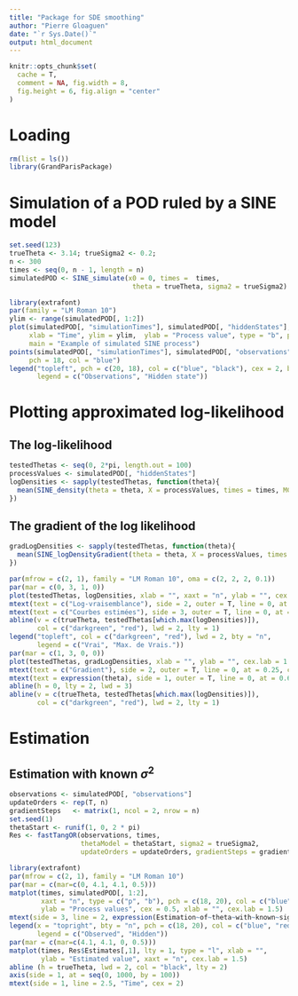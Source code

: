 ```yaml
---
title: "Package for SDE smoothing"
author: "Pierre Gloaguen"
date: "`r Sys.Date()`"
output: html_document
---
```


```r
knitr::opts_chunk$set(
  cache = T,
  comment = NA, fig.width = 8, 
  fig.height = 6, fig.align = "center"
)
```

# Loading

```r
rm(list = ls())
library(GrandParisPackage)
```

# Simulation of a POD ruled by a SINE model

```r
set.seed(123)
trueTheta <- 3.14; trueSigma2 <- 0.2;
n <- 300
times <- seq(0, n - 1, length = n)
simulatedPOD <- SINE_simulate(x0 = 0, times =  times, 
                               theta = trueTheta, sigma2 = trueSigma2)
```

```r
library(extrafont)
par(family = "LM Roman 10")
ylim <- range(simulatedPOD[, 1:2])
plot(simulatedPOD[, "simulationTimes"], simulatedPOD[, "hiddenStates"], 
     xlab = "Time", ylim = ylim,  ylab = "Process value", type = "b", pch = 20,
     main = "Example of simulated SINE process")
points(simulatedPOD[, "simulationTimes"], simulatedPOD[, "observations"], 
     pch = 18, col = "blue")
legend("topleft", pch = c(20, 18), col = c("blue", "black"), cex = 2, bty = "n",
       legend = c("Observations", "Hidden state"))
```

# Plotting approximated log-likelihood

## The log-likelihood

```r
testedThetas <- seq(0, 2*pi, length.out = 100)
processValues <- simulatedPOD[, "hiddenStates"]
logDensities <- sapply(testedThetas, function(theta){
  mean(SINE_density(theta = theta, X = processValues, times = times, MC.size = 60, log = T))
})
```

## The gradient of the log likelihood

```r
gradLogDensities <- sapply(testedThetas, function(theta){
  mean(SINE_logDensityGradient(theta = theta, X = processValues, times = times, MC.size = 30))
})
```

```r
par(mfrow = c(2, 1), family = "LM Roman 10", oma = c(2, 2, 2, 0.1))
par(mar = c(0, 3, 1, 0))
plot(testedThetas, logDensities, xlab = "", xaxt = "n", ylab = "", cex.lab = 1.5)
mtext(text = c("Log-vraisemblance"), side = 2, outer = T, line = 0, at = 0.75, cex = 1.5)
mtext(text = c("Courbes estimées"), side = 3, outer = T, line = 0, at = 0.5, cex = 2)
abline(v = c(trueTheta, testedThetas[which.max(logDensities)]), 
       col = c("darkgreen", "red"), lwd = 2, lty = 1)
legend("topleft", col = c("darkgreen", "red"), lwd = 2, bty = "n", 
       legend = c("Vrai", "Max. de Vrais."))
par(mar = c(1, 3, 0, 0))
plot(testedThetas, gradLogDensities, xlab = "", ylab = "", cex.lab = 1.5)
mtext(text = c("Gradient"), side = 2, outer = T, line = 0, at = 0.25, cex = 1.5)
mtext(text = expression(theta), side = 1, outer = T, line = 0, at = 0.6, cex = 2)
abline(h = 0, lty = 2, lwd = 3)
abline(v = c(trueTheta, testedThetas[which.max(logDensities)]), 
       col = c("darkgreen", "red"), lwd = 2, lty = 1)
```

# Estimation
## Estimation with known $\sigma^2$
```r
observations <- simulatedPOD[, "observations"]
updateOrders <- rep(T, n)
gradientSteps   <- matrix(1, ncol = 2, nrow = n)
set.seed(1)
thetaStart <- runif(1, 0, 2 * pi)
Res <- fastTangOR(observations, times,
                  thetaModel = thetaStart, sigma2 = trueSigma2,
                  updateOrders = updateOrders, gradientSteps = gradientSteps, all = F, estimateSigma2 = F)
```


```r
library(extrafont)
par(mfrow = c(2, 1), family = "LM Roman 10")
par(mar = c(mar=c(0, 4.1, 4.1, 0.5)))
matplot(times, simulatedPOD[, 1:2], 
        xaxt = "n", type = c("p", "b"), pch = c(18, 20), col = c("blue", "red"),
        ylab = "Process values", cex = 0.5, xlab = "", cex.lab = 1.5)
mtext(side = 3, line = 2, expression(Estimation~of~theta~with~known~sigma^2), cex = 2)
legend(x = "topright", bty = "n", pch = c(18, 20), col = c("blue", "red"), cex = 1.5, 
       legend = c("Observed", "Hidden"))
par(mar = c(mar=c(4.1, 4.1, 0, 0.5)))
matplot(times, Res$Estimates[,1], lty = 1, type = "l", xlab = "", 
        ylab = "Estimated value", xaxt = "n", cex.lab = 1.5)
abline (h = trueTheta, lwd = 2, col = "black", lty = 2)
axis(side = 1, at = seq(0, 1000, by = 100))
mtext(side = 1, line = 2.5, "Time", cex = 2)
```

